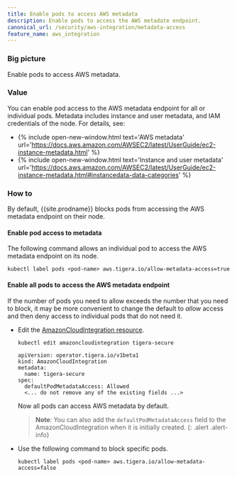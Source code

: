 ```yaml
---
title: Enable pods to access AWS metadata
description: Enable pods to access the AWS metadate endpoint. 
canonical_url: /security/aws-integration/metadata-access
feature_name: aws_integration
---
```


### Big picture

Enable pods to access AWS metadata.

### Value

You can enable pod access to the AWS metadata endpoint for all or individual pods. Metadata includes instance and user metadata, and IAM credentials of the node. For details, see:

- {% include open-new-window.html text='AWS metadata' url='https://docs.aws.amazon.com/AWSEC2/latest/UserGuide/ec2-instance-metadata.html' %}
- {% include open-new-window.html text='Instance and user metadata' url='https://docs.aws.amazon.com/AWSEC2/latest/UserGuide/ec2-instance-metadata.html#instancedata-data-categories' %}

### How to

By default, {{site.prodname}} blocks pods from accessing the AWS metadata endpoint on their node.

#### Enable pod access to metadata

The following command allows an individual pod to access the AWS metadata endpoint on its node.

  ```
  kubectl label pods <pod-name> aws.tigera.io/allow-metadata-access=true
  ```

#### Enable all pods to access the AWS metadata endpoint

If the number of pods you need to allow exceeds the number that you need to block, it may be more convenient to change the default to _allow_ access and then deny access to individual pods that do not need it.

- Edit the [AmazonCloudIntegration resource]({{site.baseurl}}/reference/installation/api#operator.tigera.io/v1.AmazonCloudIntegration).

  ```
  kubectl edit amazoncloudintegration tigera-secure
  ```

  ```
  apiVersion: operator.tigera.io/v1beta1
  kind: AmazonCloudIntegration
  metadata:
    name: tigera-secure
  spec:
    defaultPodMetadataAccess: Allowed
    <... do not remove any of the existing fields ...>
  ```

  Now all pods can access AWS metadata by default.

  >**Note**: You can also add the `defaultPodMetadataAccess` field to the AmazonCloudIntegration
  when it is initially created.
  {: .alert .alert-info}

- Use the following command to block specific pods.

  ```
  kubectl label pods <pod-name> aws.tigera.io/allow-metadata-access=false
  ```
